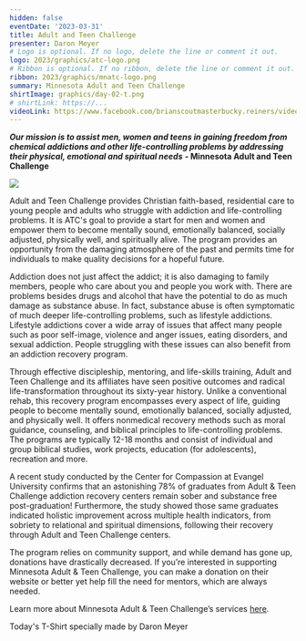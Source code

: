 ```yaml
---
hidden: false
eventDate: '2023-03-31'
title: Adult and Teen Challenge
presenter: Daron Meyer
# Logo is optional. If no logo, delete the line or comment it out.
logo: 2023/graphics/atc-logo.png
# Ribbon is optional. If no ribbon, delete the line or comment it out.
ribbon: 2023/graphics/mnatc-logo.png
summary: Minnesota Adult and Teen Challenge
shirtImage: graphics/day-02-t.png
# shirtLink: https://...
videoLink: https://www.facebook.com/brianscoutmasterbucky.reiners/videos/775463404295131
---
```

***Our mission is to assist men, women and teens in gaining freedom from chemical addictions and other life-controlling problems by addressing their physical, emotional and spiritual needs*** **- Minnesota Adult and Teen Challenge**


<div class="center">
<img src="/360/2023/graphics/mnatc-pic-01.png" class="wide" />
</div>


Adult and Teen Challenge provides Christian faith-based, residential care to young people and adults who struggle with addiction and life-controlling problems. It is ATC's goal to provide a start for men and women and empower them to become mentally sound, emotionally balanced, socially adjusted, physically well, and spiritually alive. The program provides an opportunity from the damaging atmosphere of the past and permits time for individuals to make quality decisions for a hopeful future.

Addiction does not just affect the addict; it is also damaging to family members, people who care about you and people you work with. There are problems besides drugs and alcohol that have the potential to do as much damage as substance abuse. In fact, substance abuse is often symptomatic of much deeper life-controlling problems, such as lifestyle addictions. Lifestyle addictions cover a wide array of issues that affect many people such as poor self-image, violence and anger issues, eating disorders, and sexual addiction. People struggling with these issues can also benefit from an addiction recovery program.

Through effective discipleship, mentoring, and life-skills training, Adult and Teen Challenge and its affiliates have seen positive outcomes and radical life-transformation throughout its sixty-year history. Unlike a conventional rehab, this recovery program encompasses every aspect of life, guiding people to become mentally sound, emotionally balanced, socially adjusted, and physically well.  It offers nonmedical recovery methods such as moral guidance, counseling, and biblical principles to life-controlling problems. The programs are typically 12-18 months and consist of individual and group biblical studies, work projects, education (for adolescents), recreation and more.

A recent study conducted by the Center for Compassion at Evangel University confirms that an astonishing 78% of graduates from Adult & Teen Challenge addiction recovery centers remain sober and substance free post-graduation! Furthermore, the study showed those same graduates indicated holistic improvement across multiple health indicators, from sobriety to relational and spiritual dimensions, following their recovery through Adult and Teen Challenge centers.

The program relies on community support, and while demand has gone up, donations have drastically decreased. If you’re interested in supporting Minnesota Adult & Teen Challenge, you can make a donation on their website or better yet help fill the need for mentors, which are always needed.

Learn more about Minnesota Adult & Teen Challenge’s services <a href="https://www.mntc.org/">here</a>.

Today's T-Shirt specially made by Daron Meyer
